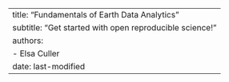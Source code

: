 ---
title: "Fundamentals of Earth Data Analytics"
subtitle: "Get started with open reproducible science!"
authors:
  - Elsa Culler
date: last-modified
---